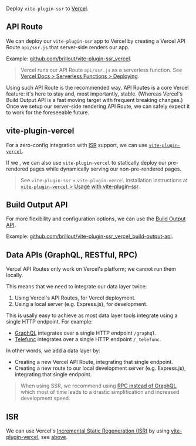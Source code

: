 
Deploy `vite-plugin-ssr` to [Vercel](https://vercel.com/).


## API Route

We can deploy our `vite-plugin-ssr` app to Vercel by
creating a Vercel API Route `api/ssr.js` that server-side renders our app.

Example: [github.com/brillout/vite-plugin-ssr_vercel](https://github.com/brillout/vite-plugin-ssr_vercel).

> Vercel runs our API Route `api/ssr.js` as a serverless function.
> See [Vercel Docs > Serverless Functions > Deploying](https://vercel.com/docs/concepts/functions/serverless-functions#deploying-serverless-functions).

Using such API Route is the recommended way. API Routes is a core Vercel feature: it's here to stay and, most importantly, stable. (Whereas Vercel's Build Output API is a fast moving target with frequent breaking changes.) Once we setup our server-side rendering API Route, we can safely expect it to work for the foreseeable future.


## vite-plugin-vercel

For a zero-config integration with [ISR](https://vercel.com/docs/concepts/next.js/incremental-static-regeneration) support, we can use [`vite-plugin-vercel`](https://github.com/magne4000/vite-plugin-vercel).

If we <Link text="pre-render our pages only partially" href="/prerender-config#partial" />, we can also use `vite-plugin-vercel` to statically deploy our pre-rendered pages while dynamically serving our non-pre-rendered pages.

> See `vite-plugin-ssr` + `vite-plugin-vercel` installation instructions at [`vite-plugin-vercel` > Usage with vite-plugin-ssr](https://github.com/magne4000/vite-plugin-vercel#usage-with-vite-plugin-ssr).


## Build Output API

For more flexibility and configuration options, we can use the [Build Output API](https://vercel.com/docs/build-output-api/v3).

Example: [github.com/brillout/vite-plugin-ssr_vercel_build-output-api](https://github.com/brillout/vite-plugin-ssr_vercel_build-output-api).


## Data APIs (GraphQL, RESTful, RPC)

Vercel API Routes only work on Vercel's platform; we cannot run them locally.

This means that we need to integrate our data layer twice:
 1. Using Vercel's API Routes, for Vercel deployment.
 1. Using a local server (e.g. Express.js), for development.

This is usally easy to achieve as most data layer tools integrate using a single HTTP endpoint. For example:
 - [GraphQL](https://graphql.org/) integrates over a single HTTP endpoint `/graphql`.
 - [Telefunc](https://telefunc.com/) integrates over a single HTTP endpoint `/_telefunc`.

In other words, we add a data layer by:
 - Creating a new Vercel API Route, integrating that single endpoint.
 - Creating a new route to our local development server (e.g. Express.js), integrating that single endpoint.

> When using SSR, we recommend using [RPC instead of GraphQL](https://telefunc.com/RPC-vs-GraphQL-REST), which most of time leads to a drastic simplification and increased development speed.


## ISR

We can use Vercel's [Incremental Static Regeneration (ISR)](https://vercel.com/docs/concepts/next.js/incremental-static-regeneration) by using [vite-plugin-vercel](https://github.com/magne4000/vite-plugin-vercel), see [above](#vite-plugin-vercel).
